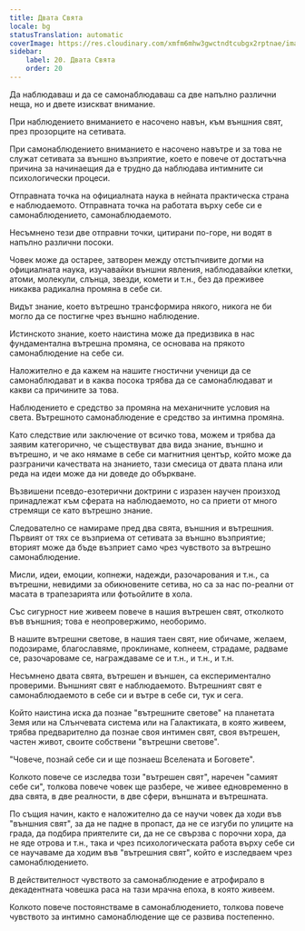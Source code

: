 ```yaml
---
title: Двата Свята
locale: bg
statusTranslation: automatic
coverImage: https://res.cloudinary.com/xmfm6mhw3gwctndtcubgx2rptnae/image/upload/v1740468922/small_cover_tratado_de_psicologia_revolucionaria_a4c0dca4e0.webp
sidebar:
    label: 20. Двата Свята
    order: 20
---
```

Да наблюдаваш и да се самонаблюдаваш са две напълно различни неща, но и двете изискват внимание.

При наблюдението вниманието е насочено навън, към външния свят, през прозорците на сетивата.

При самонаблюдението вниманието е насочено навътре и за това не служат сетивата за външно възприятие, което е повече от достатъчна причина за начинаещия да е трудно да наблюдава интимните си психологически процеси.

Отправната точка на официалната наука в нейната практическа страна е наблюдаемото. Отправната точка на работата върху себе си е самонаблюдението, самонаблюдаемото.

Несъмнено тези две отправни точки, цитирани по-горе, ни водят в напълно различни посоки.

Човек може да остарее, затворен между отстъпчивите догми на официалната наука, изучавайки външни явления, наблюдавайки клетки, атоми, молекули, слънца, звезди, комети и т.н., без да преживее никаква радикална промяна в себе си.

Видът знание, което вътрешно трансформира някого, никога не би могло да се постигне чрез външно наблюдение.

Истинското знание, което наистина може да предизвика в нас фундаментална вътрешна промяна, се основава на прякото самонаблюдение на себе си.

Наложително е да кажем на нашите гностични ученици да се самонаблюдават и в каква посока трябва да се самонаблюдават и какви са причините за това.

Наблюдението е средство за промяна на механичните условия на света. Вътрешното самонаблюдение е средство за интимна промяна.

Като следствие или заключение от всичко това, можем и трябва да заявим категорично, че съществуват два вида знание, външно и вътрешно, и че ако нямаме в себе си магнитния център, който може да разграничи качествата на знанието, тази смесица от двата плана или реда на идеи може да ни доведе до объркване.

Възвишени псевдо-езотерични доктрини с изразен научен произход принадлежат към сферата на наблюдаемото, но са приети от много стремящи се като вътрешно знание.

Следователно се намираме пред два свята, външния и вътрешния. Първият от тях се възприема от сетивата за външно възприятие; вторият може да бъде възприет само чрез чувството за вътрешно самонаблюдение.

Мисли, идеи, емоции, копнежи, надежди, разочарования и т.н., са вътрешни, невидими за обикновените сетива, но са за нас по-реални от масата в трапезарията или фотьойлите в хола.

Със сигурност ние живеем повече в нашия вътрешен свят, отколкото във външния; това е неопровержимо, необоримо.

В нашите вътрешни светове, в нашия таен свят, ние обичаме, желаем, подозираме, благославяме, проклинаме, копнеем, страдаме, радваме се, разочароваме се, награждаваме се и т.н., и т.н., и т.н.

Несъмнено двата свята, вътрешен и външен, са експериментално проверими. Външният свят е наблюдаемото. Вътрешният свят е самонаблюдаемото в себе си и вътре в себе си, тук и сега.

Който наистина иска да познае "вътрешните светове" на планетата Земя или на Слънчевата система или на Галактиката, в която живеем, трябва предварително да познае своя интимен свят, своя вътрешен, частен живот, своите собствени "вътрешни светове".

"Човече, познай себе си и ще познаеш Вселената и Боговете".

Колкото повече се изследва този "вътрешен свят", наречен "самият себе си", толкова повече човек ще разбере, че живее едновременно в два свята, в две реалности, в две сфери, външната и вътрешната.

По същия начин, както е наложително да се научи човек да ходи във "външния свят", за да не падне в пропаст, да не се изгуби по улиците на града, да подбира приятелите си, да не се свързва с порочни хора, да не яде отрова и т.н., така и чрез психологическата работа върху себе си се научаваме да ходим във "вътрешния свят", който е изследваем чрез самонаблюдението.

В действителност чувството за самонаблюдение е атрофирало в декадентната човешка раса на тази мрачна епоха, в която живеем.

Колкото повече постоянстваме в самонаблюдението, толкова повече чувството за интимно самонаблюдение ще се развива постепенно.

